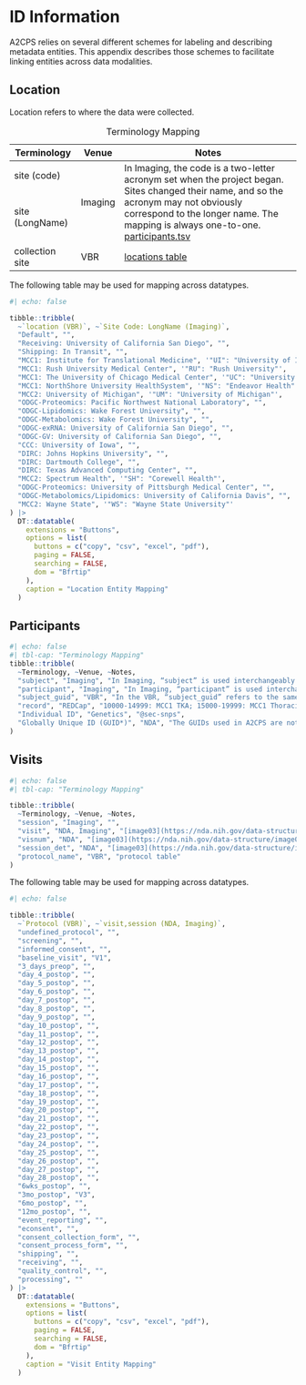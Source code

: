 # ID Information {#sec-ids}

A2CPS relies on several different schemes for labeling and describing metadata entities. This appendix describes those schemes to facilitate linking entities across data modalities. 

## Location

Location refers to where the data were collected.

```{=html}
<table>
<caption>Terminology Mapping</caption>
<thead>
<tr>
<th>Terminology</th>
<th>Venue</th>
<th>Notes</th>
</tr>
</thead>
<tbody>
<tr>
<td>site (code)</td>
<td rowspan=2>Imaging</td>
<td rowspan=2>In Imaging, the code is a two-letter acronym set when the project began. Sites changed their name, and so the acronym may not obviously correspond to the longer name. The mapping is always one-to-one. <a href="https://github.com/a2cps/snapshot/blob/6e21d4ff3cd65a0df4aaaf7d8a47b9217b7e7887/src/snapshot/data/participants.json#L7-L20">participants.tsv</a>
</td>
</tr>
<tr>
<td>site (LongName)</td>
</tr>
<tr>
<td>collection site</td>
<td>VBR</td>
<td><a href="https://vbr-api.a2cps.cloud/docs#/locations">locations table</a></td>
</tr>
</tbody>
</table>
```

The following table may be used for mapping across datatypes. 

```r
#| echo: false

tibble::tribble(
  ~`location (VBR)`, ~`Site Code: LongName (Imaging)`,
  "Default", "",
  "Receiving: University of California San Diego", "",
  "Shipping: In Transit", "",
  "MCC1: Institute for Translational Medicine", '"UI": "University of Illinois at Chicago"',
  "MCC1: Rush University Medical Center", '"RU": "Rush University"',
  "MCC1: The University of Chicago Medical Center", '"UC": "University of Chicago"',
  "MCC1: NorthShore University HealthSystem", '"NS": "Endeavor Health"',
  "MCC2: University of Michigan", '"UM": "University of Michigan"',
  "ODGC-Proteomics: Pacific Northwest National Laboratory", "",
  "ODGC-Lipidomics: Wake Forest University", "",
  "ODGC-Metabolomics: Wake Forest University", "",
  "ODGC-exRNA: University of California San Diego", "",
  "ODGC-GV: University of California San Diego", "",
  "CCC: University of Iowa", "",
  "DIRC: Johns Hopkins University", "",
  "DIRC: Dartmouth College", "",
  "DIRC: Texas Advanced Computing Center", "",
  "MCC2: Spectrum Health", '"SH": "Corewell Health"',
  "ODGC-Proteomics: University of Pittsburgh Medical Center", "",
  "ODGC-Metabolomics/Lipidomics: University of California Davis", "",
  "MCC2: Wayne State", '"WS": "Wayne State University"'
) |>
  DT::datatable(
    extensions = "Buttons",
    options = list(
      buttons = c("copy", "csv", "excel", "pdf"),
      paging = FALSE,
      searching = FALSE,
      dom = "Bfrtip"
    ),
    caption = "Location Entity Mapping"
  )
```

## Participants

```r
#| echo: false
#| tbl-cap: "Terminology Mapping"
tibble::tribble(
  ~Terminology, ~Venue, ~Notes,
  "subject", "Imaging", "In Imaging, “subject” is used interchangeably with “participant“ and both are equivalent to “record”",
  "participant", "Imaging", "In Imaging, “participant” is used interchangeably with “subject“ and both are equivalent to “record”",
  "subject_guid", "VBR", "In the VBR, “subject_guid” refers to the same entity as “NDA GUID” in Imaging, but the format is a UUID",
  "record", "REDCap", "10000-14999: MCC1 TKA; 15000-19999: MCC1 Thoracic; 20000-24999: MCC2 Thoracic; 25000-29999: MCC2 TKA",
  "Individual ID", "Genetics", "@sec-snps",
  "Globally Unique ID (GUID*)", "NDA", "The GUIDs used in A2CPS are not typical GUIDs but “pseudo-GUIDs“. A decision to upload to the NDA was made partway through the project, at which time it was too late to collect the information that would be required to make typical GUIDs. In practice, this means that the GUIDs used by A2CPS cannot be used to link these participants to other studies within the NDA. https://nda.nih.gov/nda/using-the-nda-guid"
)
```

## Visits

```r
#| echo: false
#| tbl-cap: "Terminology Mapping"

tibble::tribble(
  ~Terminology, ~Venue, ~Notes,
  "session", "Imaging", "",
  "visit", "NDA, Imaging", "[image03](https://nda.nih.gov/data-structure/image03)",
  "visnum", "NDA", "[image03](https://nda.nih.gov/data-structure/image03)",
  "session_det", "NDA", "[image03](https://nda.nih.gov/data-structure/image03), [fmriresults01](https://nda.nih.gov/data-structure/fmriresults01)",
  "protocol_name", "VBR", "protocol table"
)
```


The following table may be used for mapping across datatypes.


```r
#| echo: false

tibble::tribble(
  ~`Protocol (VBR)`, ~`visit,session (NDA, Imaging)`,
  "undefined_protocol", "",
  "screening", "",
  "informed_consent", "",
  "baseline_visit", "V1",
  "3_days_preop", "",
  "day_4_postop", "",
  "day_5_postop", "",
  "day_6_postop", "",
  "day_7_postop", "",
  "day_8_postop", "",
  "day_9_postop", "",
  "day_10_postop", "",
  "day_11_postop", "",
  "day_12_postop", "",
  "day_13_postop", "",
  "day_14_postop", "",
  "day_15_postop", "",
  "day_16_postop", "",
  "day_17_postop", "",
  "day_18_postop", "",
  "day_19_postop", "",
  "day_20_postop", "",
  "day_21_postop", "",
  "day_22_postop", "",
  "day_23_postop", "",
  "day_24_postop", "",
  "day_25_postop", "",
  "day_26_postop", "",
  "day_27_postop", "",
  "day_28_postop", "",
  "6wks_postop", "",
  "3mo_postop", "V3",
  "6mo_postop", "",
  "12mo_postop", "",
  "event_reporting", "",
  "econsent", "",
  "consent_collection_form", "",
  "consent_process_form", "",
  "shipping", "",
  "receiving", "",
  "quality_control", "",
  "processing", ""
) |>
  DT::datatable(
    extensions = "Buttons",
    options = list(
      buttons = c("copy", "csv", "excel", "pdf"),
      paging = FALSE,
      searching = FALSE,
      dom = "Bfrtip"
    ),
    caption = "Visit Entity Mapping"
  )
```
